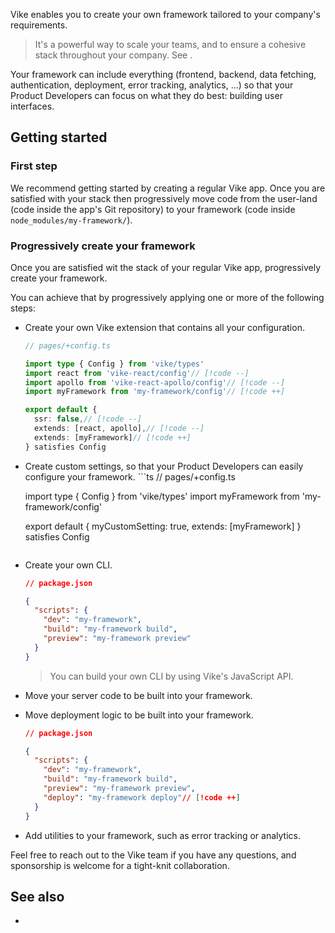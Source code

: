 
Vike enables you to create your own framework tailored to your company's requirements.

> It's a powerful way to scale your teams, and to ensure a cohesive stack throughout your company. See <Link href="/why#build-your-own-framework" />.

Your framework can include everything (frontend, backend, data fetching, authentication, deployment, error tracking, analytics, ...) so that your Product Developers can focus on what they do best: building user interfaces.


## Getting started

### First step

We recommend getting started by creating a regular Vike app. Once you are satisfied with your stack then progressively move code from the user-land (code inside the app's Git repository) to your framework (code inside `node_modules/my-framework/`).

### Progressively create your framework

Once you are satisfied wit the stack of your regular Vike app, progressively create your framework.

You can achieve that by progressively applying one or more of the following steps:
- Create your own Vike extension that contains all your configuration.
  ```ts
  // pages/+config.ts

  import type { Config } from 'vike/types'
  import react from 'vike-react/config'// [!code --]
  import apollo from 'vike-react-apollo/config'// [!code --]
  import myFramework from 'my-framework/config'// [!code ++]

  export default {
    ssr: false,// [!code --]
    extends: [react, apollo],// [!code --]
    extends: [myFramework]// [!code ++]
  } satisfies Config
  ```
- <Link href="/meta">Create custom settings</Link>, so that your Product Developers can easily configure your framework.
  ```ts
  // pages/+config.ts

  import type { Config } from 'vike/types'
  import myFramework from 'my-framework/config'

  export default {
    myCustomSetting: true,
    extends: [myFramework]
  } satisfies Config
  ```
- Create your own CLI.
  ```json
  // package.json

  {
    "scripts": {
      "dev": "my-framework",
      "build": "my-framework build",
      "preview": "my-framework preview"
    }
  }
  ```
  > You can build your own CLI by using <Link href="/api">Vike's JavaScript API</Link>.
- Move your server code to be built into your framework.
- Move deployment logic to be built into your framework.
  ```json
  // package.json

  {
    "scripts": {
      "dev": "my-framework",
      "build": "my-framework build",
      "preview": "my-framework preview",
      "deploy": "my-framework deploy"// [!code ++]
    }
  }
  ```
- Add utilities to your framework, such as error tracking or analytics.

Feel free to reach out to the Vike team if you have any questions, and sponsorship is welcome for a tight-knit collaboration.

## See also

- <Link href="/api" />
